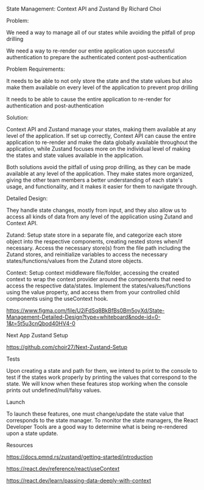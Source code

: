 State Management: Context API and Zustand
By Richard Choi

Problem:

We need a way to manage all of our states while avoiding the pitfall of prop drilling

We need a way to re-render our entire application upon successful authentication to prepare the authenticated content post-authentication

Problem Requirements:

It needs to be able to not only store the state and the state values but also make them available on every level of the application to prevent prop drilling

It needs to be able to cause the entire application to re-render for authentication and post-authentication

Solution:

Context API and Zustand manage your states, making them available at any level of the application. If set up correctly, Context API can cause the entire application to re-render and make the data globally available throughout the application, while Zustand focuses more on the individual level of making the states and state values available in the application.

Both solutions avoid the pitfall of using prop drilling, as they can be made available at any level of the application. They make states more organized, giving the other team members a better understanding of each state's usage, and functionality, and it makes it easier for them to navigate through.

Detailed Design:

They handle state changes, mostly from input, and they also allow us to access all kinds of data from any level of the application using Zutand and Context API.

Zutand: Setup state store in a separate file, and categorize each store object into the respective components, creating nested stores when/if necessary. Access the necessary store(s) from the file path including the Zutand stores, and reinitialize variables to access the necessary states/functions/values from the Zutand store objects.

Context: Setup context middleware file/folder, accessing the created context to wrap the context provider around the components that need to access the respective data/states. Implement the states/values/functions using the value property, and access them from your controlled child components using the useContext hook.

https://www.figma.com/file/U2iFdSq8BkBfBs0Bm5oyXd/State-Management-Detailed-Design?type=whiteboard&node-id=0-1&t=5t5u3cnQbod40HV4-0

Next App Zustand Setup

https://github.com/choir27/Next-Zustand-Setup

Tests

Upon creating a state and path for them, we intend to print to the console to test if the states work properly by printing the values that correspond to the state. We will know when these features stop working when the console prints out undefined/null/falsy values.

Launch

To launch these features, one must change/update the state value that corresponds to the state manager. To monitor the state managers, the React Developer Tools are a good way to determine what is being re-rendered upon a state update.

Resources

https://docs.pmnd.rs/zustand/getting-started/introduction

https://react.dev/reference/react/useContext

https://react.dev/learn/passing-data-deeply-with-context
